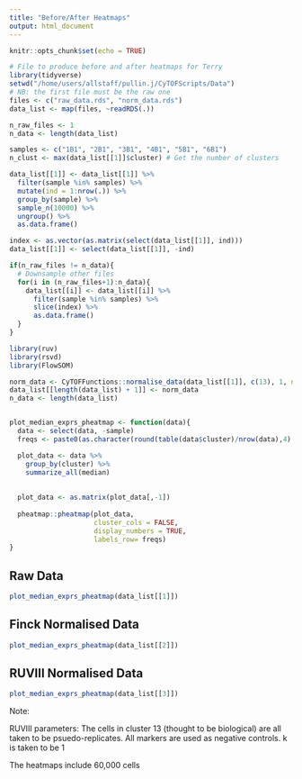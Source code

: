 ```yaml
---
title: "Before/After Heatmaps"
output: html_document
---
```


```r
knitr::opts_chunk$set(echo = TRUE)
```

```r
# File to produce before and after heatmaps for Terry
library(tidyverse)
setwd("/home/users/allstaff/pullin.j/CyTOFScripts/Data")
# NB: the first file must be the raw one
files <- c("raw_data.rds", "norm_data.rds")
data_list <- map(files, ~readRDS(.))

n_raw_files <- 1
n_data <- length(data_list)

samples <- c("1B1", "2B1", "3B1", "4B1", "5B1", "6B1")
n_clust <- max(data_list[[1]]$cluster) # Get the number of clusters 

data_list[[1]] <- data_list[[1]] %>%
  filter(sample %in% samples) %>% 
  mutate(ind = 1:nrow(.)) %>% 
  group_by(sample) %>% 
  sample_n(10000) %>% 
  ungroup() %>% 
  as.data.frame()

index <- as.vector(as.matrix(select(data_list[[1]], ind)))
data_list[[1]] <- select(data_list[[1]], -ind)

if(n_raw_files != n_data){
  # Downsample other files
  for(i in (n_raw_files+1):n_data){
    data_list[[i]] <- data_list[[i]] %>%
      filter(sample %in% samples) %>% 
      slice(index) %>% 
      as.data.frame()
  }
}

library(ruv)
library(rsvd)
library(FlowSOM)

norm_data <- CyTOFFunctions::normalise_data(data_list[[1]], c(13), 1, num_clusters = n_clust)
data_list[[length(data_list) + 1]] <- norm_data
n_data <- length(data_list)


plot_median_exprs_pheatmap <- function(data){
  data <- select(data, -sample)
  freqs <- paste0(as.character(round(table(data$cluster)/nrow(data),4) * 100), "%")

  plot_data <- data %>%
    group_by(cluster) %>%
    summarize_all(median)
  
  
  plot_data <- as.matrix(plot_data[,-1])
  
  pheatmap::pheatmap(plot_data,
                     cluster_cols = FALSE, 
                     display_numbers = TRUE,
                     labels_row= freqs)
}
```

## Raw Data 

```r
plot_median_exprs_pheatmap(data_list[[1]])
```

## Finck Normalised Data

```r
plot_median_exprs_pheatmap(data_list[[2]])
```

## RUVIII Normalised Data

```r
plot_median_exprs_pheatmap(data_list[[3]])
```

Note: 

RUVIII parameters: The cells in cluster 13 (thought to be biological) are all taken to be psuedo-replicates. All markers are 
used as negative controls. k is taken to be 1

The heatmaps include 60,000 cells

